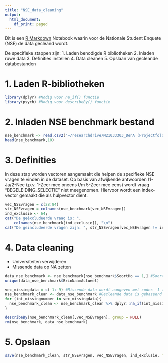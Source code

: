 ```yaml
---
title: "NSE_data_cleaning"
output:
  html_document:
    df_print: paged
---
```


Dit is een [R Markdown](http://rmarkdown.rstudio.com) Notebook waarin voor de Nationale Student Enquete (NSE) de data gecleand wordt. 

De specifieke stappen zijn:
1. Laden benodigde R bibliotheken
2. Inladen ruwe data
3. Definities instellen
4. Data cleanen
5. Opslaan van gecleande databestanden

# 1. Laden R-bibliotheken
```r
library(dplyr) #Nodig voor na_if() functie
library(psych) #Nodig voor describeBy() functie
```

# 2. Inladen NSE benchmark bestand
```r
nse_benchmark <- read.csv2("~/researchdrive/M21033303_DenA (Projectfolder)/DA_Onderzoek/2021nse/data_in/NSE2021 Definitief Benchmarkbestand_v3 permutatie.csv")
head(nse_benchmark,10)
```

# 3. Definities
In deze stap worden vectoren aangemaakt die helpen de specifieke NSE vragen te vinden in de dataset.
Op basis van afwijkende antwoorden (1-Ja/2-Nee i.p.v. 1-Zeer mee oneens t/m 5-Zeer mee eens) wordt vraag "BEGELEIDING_SELECTIE" niet meegenomen. Hiervoor wordt een index-vector gemaakt die als hulpvector dient. 
```r
vec_NSEvragen = c(28:84)
str_NSEvragen = colnames(nse_benchmark[vec_NSEvragen])
ind_exclusie <- 64; 
cat("De geëxcludeerde vraag is: ",
    colnames(nse_benchmark[ind_exclusie]), "\n") 
cat("De geïncludeerde vragen zijn: ", str_NSEvragen[vec_NSEvragen != ind_exclusie])
```

# 4. Data cleaning
- Universiteiten verwijderen
- Missende data op NA zetten
```r
data_nse_benchmark <- nse_benchmark[nse_benchmark$SoortHo == 1,] #SoortHo = 1 filtert alle uni's weg
unique(data_nse_benchmark$BrinNaamActueel)
```
```r
vec_missingdata = c(-1:-9) #Missende data wordt aangeven met codes -1 t/m -9
nse_benchmark_clean <- data_nse_benchmark #Gecleande data is gebaseerd op originele data
for (int_missingnumber in vec_missingdata){
  nse_benchmark_clean <- nse_benchmark_clean %>% dplyr::na_if(int_missingnumber)
}
```
```r
describeBy(nse_benchmark_clean[,vec_NSEvragen], group = NULL)
rm(nse_benchmark, data_nse_benchmark)
```

# 5. Opslaan
```r
save(nse_benchmark_clean, str_NSEvragen, vec_NSEvragen, ind_exclusie, file = "~/researchdrive/M21033303_DenA (Projectfolder)/DA_Onderzoek/2021nse/data_in/NSE2022 nse_benchmark_clean.RData")
```